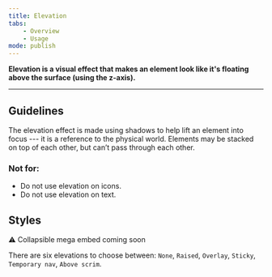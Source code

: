 ---
title: Elevation
tabs:
    - Overview
    - Usage
mode: publish
---


**Elevation is a visual effect that makes an element look like it's floating above the surface (using the z-axis).**
<!--One to two sentences as an introduction to the component-->

***

## Guidelines
<!--List how to use it, sizes, widths, grid interactions, color allowances -->

The elevation effect is made using shadows to help lift an element into focus --- it is a reference to the physical world. Elements may be stacked on top of each other, but can’t pass through each other.


### Not for: 
<!--Bullet point list if needed -->

* Do not use elevation on icons. 
* Do not use elevation on text.


## Styles 
<!--One ### heading per frame in Figma, explaining each component in that frame. One 'content' section per variation if needed -->

:warning: Collapsible mega embed coming soon

There are six elevations to choose between: `None`, `Raised`, `Overlay`, `Sticky`, `Temporary nav`, `Above scrim`. 
